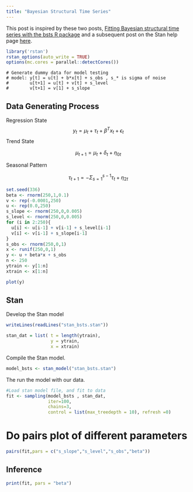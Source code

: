 ```yaml
---
title: "Bayesian Structural Time Series"
---
```


This post is inspired by these two posts, [Fitting Bayesian structural time series with the bsts R package](http://www.unofficialgoogledatascience.com/2017/07/fitting-bayesian-structural-time-series.html) and a subsequent post on the Stan help page [here](https://discourse.mc-stan.org/t/bayesian-structural-time-series-modeling/2256).

```r
library('rstan')
rstan_options(auto_write = TRUE)
options(mc.cores = parallel::detectCores())
```


```
# Generate dummy data for model testing
# model: y[t] = u[t] + b*x[t] + s_obs , s_* is sigma of noise
#        u[t+1] = u[t] + v[t] + s_level
#        v[t+1] = v[1] + s_slope
```

## Data Generating Process

Regression State
$$y_t = \mu_t + \tau_t + \beta^Tx_t + \epsilon_t
$$
Trend State

$$\mu_{t+1}=\mu_t+\delta_t+\eta_{0t}
$$

Seasonal Pattern

$$\tau_{t+1}=-\Sigma_{s=1}^{s-1}\tau_t+\eta_{2t}
$$



```r
set.seed(336)
beta <- rnorm(250,1,0.1)
v <- rep(-0.0001,250)
u <- rep(0.0,250)
s_slope <- rnorm(250,0,0.005)
s_level <- rnorm(250,0,0.005)
for (i in 2:250){
  u[i] <- u[i-1] + v[i-1] + s_level[i-1]
  v[i] <- v[i-1] + s_slope[i-1]
}
s_obs <- rnorm(250,0,1)
x <- runif(250,0,1)
y <- u + beta*x + s_obs
n <- 250
ytrain <- y[1:n]
xtrain <- x[1:n]

plot(y)

```

## Stan

Develop the Stan model

```r
writeLines(readLines("stan_bsts.stan"))
```


```r
stan_dat = list( t = length(ytrain), 
                 y = ytrain, 
                 x = xtrain)
```

Compile the Stan model.

```r
model_bsts <- stan_model("stan_bsts.stan")
```

The run the model with our data.

```r
#Load stan model file, and fit to data
fit <- sampling(model_bsts , stan_dat,
                iter=100, 
                chains=3, 
                control = list(max_treedepth = 10), refresh =0)

```

# Do pairs plot of different parameters

```r
pairs(fit,pars = c("s_slope","s_level","s_obs","beta"))

```

## Inference

```r
print(fit, pars = "beta")
```

